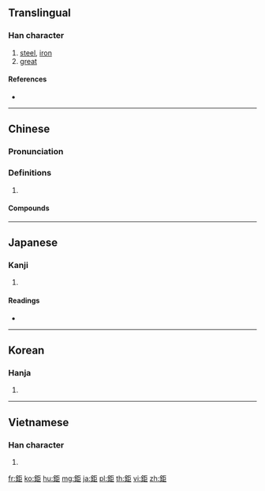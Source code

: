 {{character info/new}}
{{also|巨|钜}}
==Translingual==

===Han character===
{{Han char|rn=167|rad=金|as=05|sn=13|four=81117|canj=CSS}}

# [[steel]], [[iron]]
# [[great]]

====References====
* {{Han ref|kx=1300.150|dkj=40286|dj=1802.270|hdz=64174.180|uh=9245|ud=37445|bh=B964|bd=47460}}

----

==Chinese==
{{zh-forms|s=巨}}
{{attention|zh|钜 is only used in names}}

===Pronunciation===
{{zh-pron
|m=jù
|c=geoi6
|mc=y
|oc=y
|cat=
}}

===Definitions===
{{zh-hanzi}}

# {{rfdef|zh}}

====Compounds====
{{zh-der|創鉅痛深|名公鉅卿|文章鉅公|船沉鉅鹿|艱鉅|鉅公|鉅卿偉公|鉅子|鉅富|鉅款|鉅萬|鉅細靡遺|鉅著|鉅變|鉅額|鉅鹿|鉅鹿之戰|鉅黍}}

----

==Japanese==

===Kanji===
{{ja-kanji|grade=|rs=金05}}

# {{defn|lang=ja|sort=金05}}

====Readings====
* {{ja-readings|on=[[きょ]] (kyo)|kun=[[はがね]] (hagane)|nanori=}}

----

==Korean==

===Hanja===
{{ko-hanja|hangeul=거|eumhun=|rv=geo|mr=kŏ|y=ke}}

# {{defn|lang=ko|sort=金05}}

----

==Vietnamese==

===Han character===
{{vi-hantu|[[cự]]|rs=金05}}

# {{defn|lang=vi|sort=金05}}

[[fr:鉅]]
[[ko:鉅]]
[[hu:鉅]]
[[mg:鉅]]
[[ja:鉅]]
[[pl:鉅]]
[[th:鉅]]
[[vi:鉅]]
[[zh:鉅]]